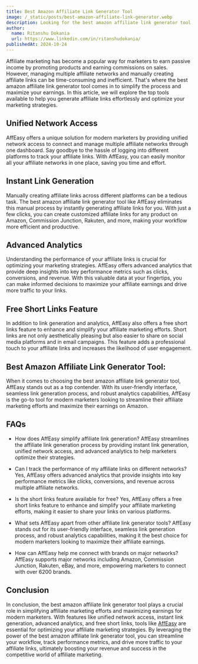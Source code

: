 ---
title: Best Amazon Affiliate Link Generator Tool
image: /_static/posts/best-amazon-affiliate-link-generator.webp
description: Looking for the best amazon affiliate link generator tool to streamline your affiliate marketing efforts? Look no further! This comprehensive guide covers everything you need to know about affiliate link generation, analytics, and more
author:
  name: Ritanshu Dokania
  url: https://www.linkedin.com/in/ritanshudokania/
publishedAt: 2024-10-24
---

Affiliate marketing has become a popular way for marketers to earn passive income by promoting products and earning commissions on sales. However, managing multiple affiliate networks and manually creating affiliate links can be time-consuming and inefficient. That's where the best amazon affiliate link generator tool comes in to simplify the process and maximize your earnings. In this article, we will explore the top tools available to help you generate affiliate links effortlessly and optimize your marketing strategies.

## Unified Network Access

AffEasy offers a unique solution for modern marketers by providing unified network access to connect and manage multiple affiliate networks through one dashboard. Say goodbye to the hassle of logging into different platforms to track your affiliate links. With AffEasy, you can easily monitor all your affiliate networks in one place, saving you time and effort.

## Instant Link Generation

Manually creating affiliate links across different platforms can be a tedious task. The best amazon affiliate link generator tool like AffEasy eliminates this manual process by instantly generating affiliate links for you. With just a few clicks, you can create customized affiliate links for any product on Amazon, Commission Junction, Rakuten, and more, making your workflow more efficient and productive.

## Advanced Analytics

Understanding the performance of your affiliate links is crucial for optimizing your marketing strategies. AffEasy offers advanced analytics that provide deep insights into key performance metrics such as clicks, conversions, and revenue. With this valuable data at your fingertips, you can make informed decisions to maximize your affiliate earnings and drive more traffic to your links.

## Free Short Links Feature

In addition to link generation and analytics, AffEasy also offers a free short links feature to enhance and simplify your affiliate marketing efforts. Short links are not only aesthetically pleasing but also easier to share on social media platforms and in email campaigns. This feature adds a professional touch to your affiliate links and increases the likelihood of user engagement.

## Best Amazon Affiliate Link Generator Tool:

When it comes to choosing the best amazon affiliate link generator tool, AffEasy stands out as a top contender. With its user-friendly interface, seamless link generation process, and robust analytics capabilities, AffEasy is the go-to tool for modern marketers looking to streamline their affiliate marketing efforts and maximize their earnings on Amazon.

## FAQs

- How does AffEasy simplify affiliate link generation?
  AffEasy streamlines the affiliate link generation process by providing instant link generation, unified network access, and advanced analytics to help marketers optimize their strategies.

- Can I track the performance of my affiliate links on different networks?
  Yes, AffEasy offers advanced analytics that provide insights into key performance metrics like clicks, conversions, and revenue across multiple affiliate networks.

- Is the short links feature available for free?
  Yes, AffEasy offers a free short links feature to enhance and simplify your affiliate marketing efforts, making it easier to share your links on various platforms.

- What sets AffEasy apart from other affiliate link generator tools?
  AffEasy stands out for its user-friendly interface, seamless link generation process, and robust analytics capabilities, making it the best choice for modern marketers looking to maximize their affiliate earnings.

- How can AffEasy help me connect with brands on major networks?
  AffEasy supports major networks including Amazon, Commission Junction, Rakuten, eBay, and more, empowering marketers to connect with over 6200 brands.

## Conclusion

In conclusion, the best amazon affiliate link generator tool plays a crucial role in simplifying affiliate marketing efforts and maximizing earnings for modern marketers. With features like unified network access, instant link generation, advanced analytics, and free short links, tools like [AffEasy](https://affeasy.link/) are essential for optimizing your affiliate marketing strategies. By leveraging the power of the best amazon affiliate link generator tool, you can streamline your workflow, track performance metrics, and drive more traffic to your affiliate links, ultimately boosting your revenue and success in the competitive world of affiliate marketing.
